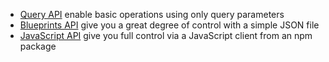 -   [Query API](/developers/apis/query-api) enable basic operations using only query parameters
-   [Blueprints API](/blueprints) give you a great degree of control with a simple JSON file
-   [JavaScript API](/developers/apis/javascript-api) give you full control via a JavaScript client from an npm package
